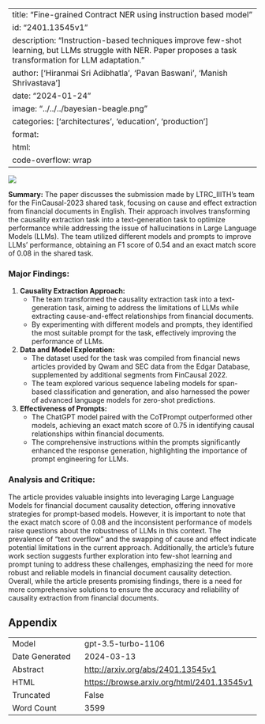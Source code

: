 
---
title: "Fine-grained Contract NER using instruction based model"
id: "2401.13545v1"
description: "Instruction-based techniques improve few-shot learning, but LLMs struggle with NER. Paper proposes a task transformation for LLM adaptation."
author: ['Hiranmai Sri Adibhatla', 'Pavan Baswani', 'Manish Shrivastava']
date: "2024-01-24"
image: "../../../bayesian-beagle.png"
categories: ['architectures', 'education', 'production']
format:
  html:
    code-overflow: wrap
---

![](../../../bayesian-beagle.png)

**Summary:**
The paper discusses the submission made by LTRC_IIITH's team for the FinCausal-2023 shared task, focusing on cause and effect extraction from financial documents in English. Their approach involves transforming the causality extraction task into a text-generation task to optimize performance while addressing the issue of hallucinations in Large Language Models (LLMs). The team utilized different models and prompts to improve LLMs' performance, obtaining an F1 score of 0.54 and an exact match score of 0.08 in the shared task.

### Major Findings:
1. **Causality Extraction Approach:**
    - The team transformed the causality extraction task into a text-generation task, aiming to address the limitations of LLMs while extracting cause-and-effect relationships from financial documents.
    - By experimenting with different models and prompts, they identified the most suitable prompt for the task, effectively improving the performance of LLMs.

2. **Data and Model Exploration:**
    - The dataset used for the task was compiled from financial news articles provided by Qwam and SEC data from the Edgar Database, supplemented by additional segments from FinCausal 2022.
    - The team explored various sequence labeling models for span-based classification and generation, and also harnessed the power of advanced language models for zero-shot predictions.

3. **Effectiveness of Prompts:**
    - The ChatGPT model paired with the CoTPrompt outperformed other models, achieving an exact match score of 0.75 in identifying causal relationships within financial documents.
    - The comprehensive instructions within the prompts significantly enhanced the response generation, highlighting the importance of prompt engineering for LLMs.

### Analysis and Critique:
The article provides valuable insights into leveraging Large Language Models for financial document causality detection, offering innovative strategies for prompt-based models. However, it is important to note that the exact match score of 0.08 and the inconsistent performance of models raise questions about the robustness of LLMs in this context. The prevalence of "text overflow" and the swapping of cause and effect indicate potential limitations in the current approach. Additionally, the article's future work section suggests further exploration into few-shot learning and prompt tuning to address these challenges, emphasizing the need for more robust and reliable models in financial document causality detection. Overall, while the article presents promising findings, there is a need for more comprehensive solutions to ensure the accuracy and reliability of causality extraction from financial documents.

## Appendix

|          |          |
|----------|----------|
| Model     | gpt-3.5-turbo-1106       |
| Date Generated     | 2024-03-13       |
| Abstract | [http://arxiv.org/abs/2401.13545v1](http://arxiv.org/abs/2401.13545v1)        |
| HTML     | [https://browse.arxiv.org/html/2401.13545v1](https://browse.arxiv.org/html/2401.13545v1)       |
| Truncated       | False       |
| Word Count       | 3599       |